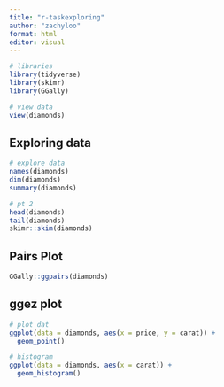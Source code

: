 ```yaml
---
title: "r-taskexploring"
author: "zachyloo"
format: html
editor: visual
---
```


```r
# libraries
library(tidyverse)
library(skimr)
library(GGally)
```

```r
# view data
view(diamonds)
```

## Exploring data

```r
# explore data
names(diamonds)
dim(diamonds)
summary(diamonds)
```

```r
# pt 2
head(diamonds)
tail(diamonds)
skimr::skim(diamonds)
```

## Pairs Plot

```r
GGally::ggpairs(diamonds)
```

## ggez plot

```r
# plot dat 
ggplot(data = diamonds, aes(x = price, y = carat)) + 
  geom_point()
```

```r
# histogram
ggplot(data = diamonds, aes(x = carat)) + 
  geom_histogram()
```
